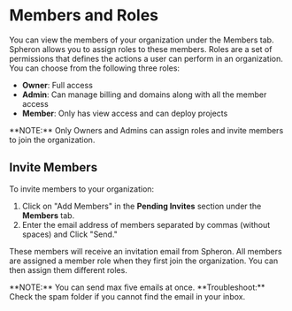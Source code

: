 
# Members and Roles

You can view the members of your organization under the Members tab. Spheron allows you to assign roles to these members. Roles are a set of permissions that defines the actions a user can perform in an organization. \
You can choose from the following three roles:
- **Owner**: Full access
- **Admin**: Can manage billing and domains along with all the member access
- **Member**: Only has view access and can deploy projects

<Callout type="info">
  **NOTE:** Only Owners and Admins can assign roles and invite members to join the organization.
</Callout>

## Invite Members
To invite members to your organization:
1. Click on "Add Members" in the **Pending Invites** section under the **Members** tab.
2. Enter the email address of members separated by commas (without spaces) and Click "Send." 

These members will receive an invitation email from Spheron.
All members are assigned a member role when they first join the organization. You can then assign them different roles.

<Callout type="info">
  **NOTE:** You can send max five emails at once.
</Callout>

<Callout>
  **Troubleshoot:** Check the spam folder if you cannot find the email in your inbox.
</Callout>

<Navigation name="Members & Roles" />

